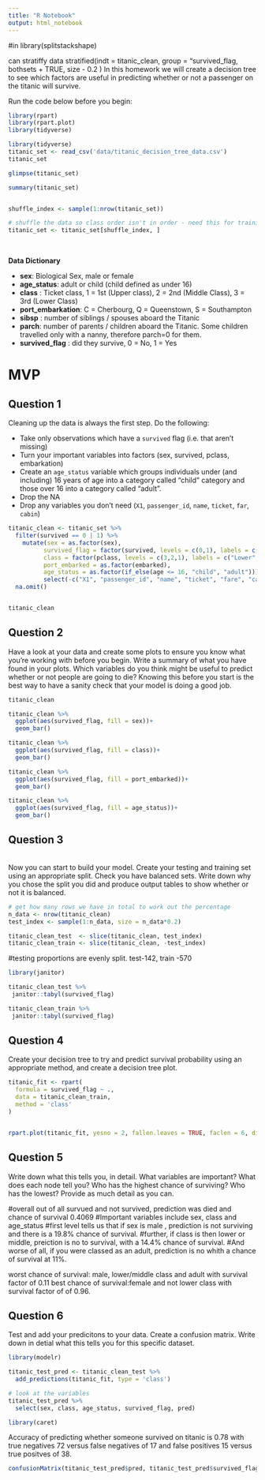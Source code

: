 ```yaml
---
title: "R Notebook"
output: html_notebook
---
```

#in library(splitstackshape)


can stratiffy data 
stratified(indt = titanic_clean, group = "survived_flag, bothsets + TRUE, size - 0.2
)
In this homework we will create a decision tree to see which factors are useful in predicting whether or not a passenger on the titanic will survive.  


Run the code below before you begin: 


```r
library(rpart)
library(rpart.plot)
library(tidyverse)

library(tidyverse)
titanic_set <- read_csv('data/titanic_decision_tree_data.csv')
titanic_set
```


```r
glimpse(titanic_set)
```

```r
summary(titanic_set)
```
```r

```


```r
shuffle_index <- sample(1:nrow(titanic_set))

# shuffle the data so class order isn't in order - need this for training/testing split later on 
titanic_set <- titanic_set[shuffle_index, ]
```

<br>

**Data Dictionary**

  * **sex**: Biological Sex, male or female  
  * **age_status**: adult or child (child defined as under 16)  
  * **class** : Ticket class, 1 = 1st (Upper class), 2 = 2nd (Middle Class), 3 = 3rd (Lower Class)    
  * **port_embarkation**: C = Cherbourg, Q = Queenstown, S = Southampton  
  * **sibsp** : number of siblings / spouses aboard the Titanic   
  * **parch**: number of parents / children aboard the Titanic. Some children travelled only with a nanny, therefore parch=0 for them. 
  * **survived_flag** : did they survive, 0 = No, 1 = Yes  



# MVP 


## Question 1  

Cleaning up the data is always the first step. Do the following: 

  * Take only observations which have a `survived` flag (i.e. that aren't missing)  
  * Turn your important variables into factors (sex, survived, pclass, embarkation)  
  * Create an `age_status` variable which groups individuals under (and including) 16 years of age into a category called "child" category and those over 16 into a category called "adult".  
  * Drop the NA  
  * Drop any variables you don't need (`X1`, `passenger_id`, `name`, `ticket`, `far`, `cabin`)  
  
```r
titanic_clean <- titanic_set %>% 
  filter(survived == 0 | 1) %>% 
    mutate(sex = as.factor(sex),
          survived_flag = factor(survived, levels = c(0,1), labels = c("No", "Yes")),
          class = factor(pclass, levels = c(3,2,1), labels = c("Lower", "Middle", "Upper")),
          port_embarked = as.factor(embarked),
          age_status = as.factor(if_else(age <= 16, "child", "adult"))) %>% 
          select(-c("X1", "passenger_id", "name", "ticket", "fare", "cabin", "pclass", "embarked", "age", "survived")) %>% 
  na.omit()


titanic_clean
```


## Question 2  

Have a look at your data and create some plots to ensure you know what you're working with before you begin. Write a summary of what you have found in your plots. Which variables do you think might be useful to predict whether or not people are going to die? Knowing this before you start is the best way to have a sanity check that your model is doing a good job.  

```r
titanic_clean
```
```r
titanic_clean %>% 
  ggplot(aes(survived_flag, fill = sex))+
  geom_bar()
```
```r
titanic_clean %>% 
  ggplot(aes(survived_flag, fill = class))+
  geom_bar()
```

```r
titanic_clean %>% 
  ggplot(aes(survived_flag, fill = port_embarked))+
  geom_bar()
```
```r
titanic_clean %>% 
  ggplot(aes(survived_flag, fill = age_status))+
  geom_bar()
```


## Question 3  

<br> 
Now you can start to build your model. Create your testing and training set using an appropriate split. Check you have balanced sets. Write down why you chose the split you did and produce output tables to show whether or not it is balanced. 


```r
# get how many rows we have in total to work out the percentage
n_data <- nrow(titanic_clean)
test_index <- sample(1:n_data, size = n_data*0.2)
```


```r
titanic_clean_test  <- slice(titanic_clean, test_index)
titanic_clean_train <- slice(titanic_clean, -test_index)
```

#testing proportions are evenly split. test-142, train -570
```r
library(janitor)
```

```r
titanic_clean_test %>%
 janitor::tabyl(survived_flag)
```

```r
titanic_clean_train %>%
 janitor::tabyl(survived_flag)
```


## Question 4      
Create your decision tree to try and predict survival probability using an appropriate method, and create a decision tree plot.

```r
titanic_fit <- rpart(
  formula = survived_flag ~ ., 
  data = titanic_clean_train, 
  method = 'class'
)


rpart.plot(titanic_fit, yesno = 2, fallen.leaves = TRUE, faclen = 6, digits = 4)
```


## Question 5    
Write down what this tells you, in detail. What variables are important? What does each node tell you? Who has the highest chance of surviving? Who has the lowest? Provide as much detail as you can.  

#overall out of all survued and not survived, prediction was died and chance of survival 0.4069
#Important variables include sex, class and age_status
#first level tells us that if sex is male , prediction is not surviving and there is a 19.8% chance of survival.
#further, if class is then lower or middle, preiction is no to survival, with a 14.4% chance of survival.
#And worse of all, if you were classed as an adult, prediction is no whith a chance of survival at 11%.

worst chance of survival: male, lower/middle class and adult with survival factor of 0.11
best chance of survival:female and not lower class with survival factor of of 0.96.

## Question 6  
Test and add your predicitons to your data. Create a confusion matrix. Write down in detial what this tells you for this specific dataset. 

```r
library(modelr)
```


```r
titanic_test_pred <- titanic_clean_test %>%
  add_predictions(titanic_fit, type = 'class')
```


```r
# look at the variables 
titanic_test_pred %>%
  select(sex, class, age_status, survived_flag, pred)
```
 
```r
library(caret)
```

Accuracy of predicting whether someone survived on titanic is 0.78 with true negatives 72 versus false negatives of 17 and false positives 15 versus true positves of 38. 
```r
confusionMatrix(titanic_test_pred$pred, titanic_test_pred$survived_flag) 
```

 
 

